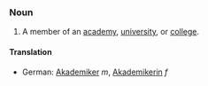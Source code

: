 ===Noun===
#A member of an [[academy]], [[university]], or [[college]].


====Translation====
*German: [[Akademiker]] ''m'', [[Akademikerin]] ''f''